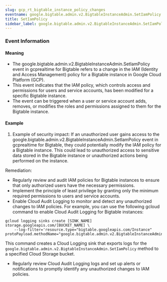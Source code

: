 ```yaml
--- 
slug: gcp_rt_bigtable_instance_policy_changes
eventname: google.bigtable.admin.v2.BigtableInstanceAdmin.SetIamPolicy
title: SetIamPolicy
sidebar_label: google.bigtable.admin.v2.BigtableInstanceAdmin.SetIamPolicy
---
```

                       


### Event Information

#### Meaning

- The google.bigtable.admin.v2.BigtableInstanceAdmin.SetIamPolicy event in gcprealtime for Bigtable refers to a change in the IAM (Identity and Access Management) policy for a Bigtable instance in Google Cloud Platform (GCP).
- This event indicates that the IAM policy, which controls access and permissions for users and service accounts, has been modified for a specific Bigtable instance.
- The event can be triggered when a user or service account adds, removes, or modifies the roles and permissions assigned to them for the Bigtable instance.

#### Example

1. Example of security impact: If an unauthorized user gains access to the google.bigtable.admin.v2.BigtableInstanceAdmin.SetIamPolicy event in gcprealtime for Bigtable, they could potentially modify the IAM policy for a Bigtable instance. This could lead to unauthorized access to sensitive data stored in the Bigtable instance or unauthorized actions being performed on the instance.

Remediation:
- Regularly review and audit IAM policies for Bigtable instances to ensure that only authorized users have the necessary permissions.
- Implement the principle of least privilege by granting only the minimum required permissions to users and service accounts.
- Enable Cloud Audit Logging to monitor and detect any unauthorized changes to IAM policies. For example, you can use the following gcloud command to enable Cloud Audit Logging for Bigtable instances:

```
gcloud logging sinks create [SINK_NAME] storage.googleapis.com/[BUCKET_NAME] \
    --log-filter='resource.type="bigtable.googleapis.com/Instance" protoPayload.methodName="google.bigtable.admin.v2.BigtableInstanceAdmin.SetIamPolicy"'
```

This command creates a Cloud Logging sink that exports logs for the `google.bigtable.admin.v2.BigtableInstanceAdmin.SetIamPolicy` method to a specified Cloud Storage bucket.

- Regularly review Cloud Audit Logging logs and set up alerts or notifications to promptly identify any unauthorized changes to IAM policies.

 
